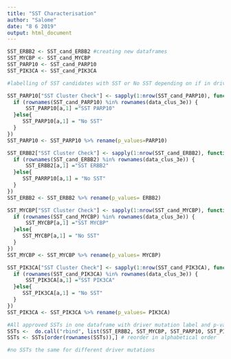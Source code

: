 ```yaml
---
title: "SST Characterisation"
author: "Salome"
date: "8 6 2019"
output: html_document
---
```


```r
SST_ERBB2 <- SST_cand_ERBB2 #creating new dataframes
SST_MYCBP <- SST_cand_MYCBP
SST_PARP10 <- SST_cand_PARP10
SST_PIK3CA <- SST_cand_PIK3CA

#labelling of SST candidates with SST or No SST depending on if in driver cluster 3 or not

SST_PARP10["SST Cluster Check"] <- sapply(1:nrow(SST_cand_PARP10), function(a){
  if (rownames(SST_cand_PARP10) %in% rownames(data_clus_3e)) {
      SST_PARP10[a,1] ="SST PARP10"
  }else{
     SST_PARP10[a,1] = "No SST"
  }
})
SST_PARP10 <- SST_PARP10 %>% rename(p_values=PARP10)

SST_ERBB2["SST Cluster Check"] <- sapply(1:nrow(SST_cand_ERBB2), function(a){
  if (rownames(SST_cand_ERBB2) %in% rownames(data_clus_3e)) {
      SST_ERBB2[a,1] ="SST ERBB2"
  }else{
     SST_PARRP10[a,1] = "No SST"
  }
})
SST_ERBB2 <- SST_ERBB2 %>% rename(p_values= ERBB2)

SST_MYCBP["SST Cluster Check"] <- sapply(1:nrow(SST_cand_MYCBP), function(a){
  if (rownames(SST_cand_MYCBP) %in% rownames(data_clus_3e)) {
      SST_MYCBP[a,1] ="SST MYCBP"
  }else{
     SST_MYCBP[a,1] = "No SST"
  }
})
SST_MYCBP <- SST_MYCBP %>% rename(p_values= MYCBP)

SST_PIK3CA["SST Cluster Check"] <- sapply(1:nrow(SST_cand_PIK3CA), function(a){
  if (rownames(SST_cand_PIK3CA) %in% rownames(data_clus_3e)) {
      SST_PIK3CA[a,1] ="SST PIK3CA"
  }else{
     SST_PIK3CA[a,1] = "No SST"
  }
})
SST_PIK3CA <- SST_PIK3CA %>% rename(p_values= PIK3CA)

#All approved SSTs in one dataframe with driver mutation label and p-value
SSTs <-  do.call("rbind", list(SST_ERBB2, SST_MYCBP, SST_PARP10, SST_PIK3CA)) 
SSTs <- SSTs[order(rownames(SSTs)),] # reorder in alphabetical order 

#no SSTs the same for different driver mutations 

```

